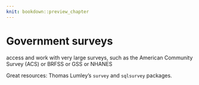 ```yaml
---
knit: bookdown::preview_chapter
---
```


# Government surveys

access and work with very large surveys, such as the American Community Survey (ACS) or BRFSS or GSS or NHANES

Great resources: Thomas Lumley's ```survey``` and ```sqlsurvey``` packages.
